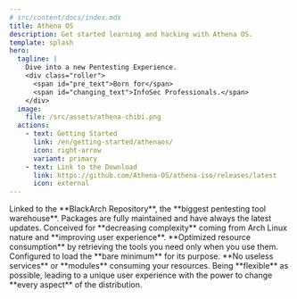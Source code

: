 ```yaml
---
# src/content/docs/index.mdx
title: Athena OS
description: Get started learning and hacking with Athena OS.
template: splash
hero:
  tagline: |
    Dive into a new Pentesting Experience.
    <div class="roller">
      <span id="pre_text">Born for</span>
      <span id="changing_text">InfoSec Professionals.</span>
    </div>
  image:
    file: /src/assets/athena-chibi.png
  actions:
    - text: Getting Started
      link: /en/getting-started/athenaos/
      icon: right-arrow
      variant: primary
    - text: Link to the Download
      link: https://github.com/Athena-OS/athena-iso/releases/latest
      icon: external
---
```



<CardGrid stagger>
  <Card title="Pentesting" icon="add-document">
    Linked to the **BlackArch Repository**, the **biggest pentesting tool warehouse**. 
    Packages are fully maintained and have always the latest updates.
  </Card>
  <Card title="User-oriented" icon="star">
   Conceived for **decreasing complexity** coming from Arch Linux nature and **improving user experience**.
  </Card>
  <Card title="Performance" icon="rocket">
    **Optimized resource consumption** by retrieving the tools you need only when you use them.
    Configured to load the **bare minimum** for its purpose. **No useless services** or **modules** consuming your resources.
  </Card>
  <Card title="Flexibilty" icon="puzzle">
    Being **flexible** as possible, leading to a unique user experience with the power to change **every aspect** of the distribution.
  </Card>
</CardGrid>

<ScriptWorkaround />
